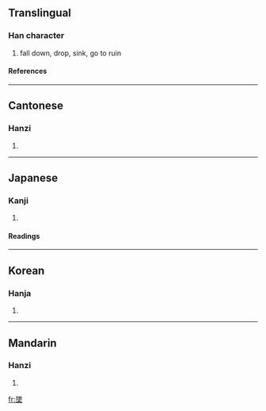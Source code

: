 {{see|坠}}

==Translingual==
===Han character===
{{Han char|rn=32|rad=土|as=12|sn=15|four=7810<sub>4</sub>|canj=弓人土 (NOG)|ids=⿱[[隊]][[土]]}}
# fall down, drop, sink, go to ruin
====References====
{{Han ref|kx=0238.220|dkj=05451|dj=0477.070|hdz=10484.060|uh=589C|ud=22684|bh=BC59|bd=48217}}
----

==Cantonese==
===Hanzi===
{{yue-hanzi|jyut=|y=jui6}}
# {{defn|Cantonese}}
----
==Japanese==
===Kanji===
{{ja-kanji|grade=c|rs=土12}}
# {{defn|Japanese}} 
====Readings====
{{ja-readings|on=[[つい]] (tsui)|kun=[[おちる]] (ochiru)}}
----
==Korean==
===Hanja===
{{ko-hanja|hangeul=추|rv=chu|mr=ch'u}}
# {{defn|Korean}}
----
==Mandarin==
===Hanzi===
{{cmn-hanzi|sim=坠|pin=[[zhuì]] (zhui4)|wg=chui<sup>4</sup>}}
# {{defn|Mandarin}}

[[fr:墜]]